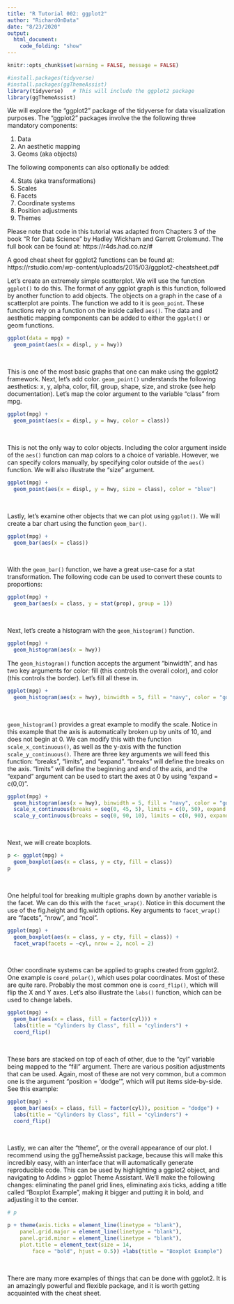---
title: "R Tutorial 002: ggplot2"
author: "RichardOnData"
date: "8/23/2020"
output: 
  html_document:
    code_folding: "show"
---

```{r setup, include=FALSE}
knitr::opts_chunk$set(warning = FALSE, message = FALSE)
```

```{r Load Libraries}
#install.packages(tidyverse)
#install.packages(ggThemeAssist)
library(tidyverse)   # This will include the ggplot2 package
library(ggThemeAssist)
```

We will explore the "ggplot2" package of the tidyverse for data visualization purposes.   The "ggplot2" packages involve the the following three mandatory components:

1) Data
2) An aesthetic mapping
3) Geoms (aka objects)

The following components can also optionally be added:

4) Stats (aka transformations)
5) Scales
6) Facets
7) Coordinate systems
8) Position adjustments
9) Themes

Please note that code in this tutorial was adapted from Chapters 3 of the book "R for Data Science" by Hadley Wickham and Garrett Grolemund.  The full book can be found at: https://r4ds.had.co.nz/#

A good cheat sheet for ggplot2 functions can be found at: https://rstudio.com/wp-content/uploads/2015/03/ggplot2-cheatsheet.pdf

Let's create an extremely simple scatterplot.   We will use the function `ggplot()` to do this. 
The format of any ggplot graph is this function, followed by another function to add objects.
The objects on a graph in the case of a scatterplot are points.  The function we add to it is `geom_point`.
These functions rely on a function on the inside called `aes()`.
The data and aesthetic mapping components can be added to either the `ggplot()` or geom functions.  

```{r Graph 1}
ggplot(data = mpg) +
  geom_point(aes(x = displ, y = hwy))
``` 
<br>

This is one of the most basic graphs that one can make using the ggplot2 framework.   Next, let's add color.
`geom_point()` understands the following aesthetics: x, y, alpha, color, fill, group, shape, size, and stroke (see help documentation).
Let's map the color argument to the variable "class" from mpg.

```{r Graph 2}
ggplot(mpg) +
  geom_point(aes(x = displ, y = hwy, color = class))
```
<br>

This is not the only way to color objects.   Including the color argument inside of the `aes()` function can map colors to a choice of variable.  However, we can specify colors manually, by specifying color outside of the `aes()` function.  We will also illustrate the "size" argument.

```{r Graph 3}
ggplot(mpg) +
  geom_point(aes(x = displ, y = hwy, size = class), color = "blue")
```

<br>

Lastly, let's examine other objects that we can plot using `ggplot()`.  We will create a bar chart using the function `geom_bar()`.  

```{r Graph 4}
ggplot(mpg) +
  geom_bar(aes(x = class))
```

<br>

With the `geom_bar()` function, we have a great use-case for a stat transformation.
The following code can be used to convert these counts to proportions:

```{r Graph 5}
ggplot(mpg) +
  geom_bar(aes(x = class, y = stat(prop), group = 1))
```

<br>

Next, let's create a histogram with the `geom_histogram()` function.

```{r Graph 6}
ggplot(mpg) +
  geom_histogram(aes(x = hwy))
```

The `geom_histogram()` function accepts the argument "binwidth", and has two key arguments for color: fill (this controls the overall color), and color (this controls the border).   Let's fill all these in.

```{r Graph 7}
ggplot(mpg) +
  geom_histogram(aes(x = hwy), binwidth = 5, fill = "navy", color = "gold")
```

<br>

`geom_histogram()` provides a great example to modify the scale.
Notice in this example that the axis is automatically broken up by units of 10, and does not begin at 0.
We can modify this with the function `scale_x_continuous()`, as well as the y-axis with the function `scale_y_continuous()`.   There are three key arguments we will feed this function: "breaks", "limits", and "expand".
"breaks" will define the breaks on the axis.  "limits" will define the beginning and end of the axis, and the "expand" argument can be used to start the axes at 0 by using "expand = c(0,0)". 

```{r Graph 8}
ggplot(mpg) +
  geom_histogram(aes(x = hwy), binwidth = 5, fill = "navy", color = "gold") +
  scale_x_continuous(breaks = seq(0, 45, 5), limits = c(0, 50), expand = c(0,0)) +
  scale_y_continuous(breaks = seq(0, 90, 10), limits = c(0, 90), expand = c(0,0))
```

<br>

Next, we will create boxplots.

```{r Graph 9}
p <- ggplot(mpg) +
  geom_boxplot(aes(x = class, y = cty, fill = class))
p
```

<br>

One helpful tool for breaking multiple graphs down by another variable is the facet.   We can do this with the `facet_wrap()`.
Notice in this document the use of the fig.height and fig.width options.
Key arguments to `facet_wrap()` are "facets", "nrow", and "ncol".

```{r Graph 10, fig.height = 8, fig.width = 12}
ggplot(mpg) +
  geom_boxplot(aes(x = class, y = cty, fill = class)) +
  facet_wrap(facets = ~cyl, nrow = 2, ncol = 2)
```

<br>

Other coordinate systems can be applied to graphs created from ggplot2.  One example is `coord_polar()`, which uses polar coordinates.   Most of these are quite rare.   Probably the most common one is `coord_flip()`, which will flip the X and Y axes.   Let's also illustrate the `labs()` function, which can be used to change labels.

```{r Graph 11}
ggplot(mpg) +
  geom_bar(aes(x = class, fill = factor(cyl))) +
  labs(title = "Cylinders by Class", fill = "cylinders") +
  coord_flip()
```

<br>

These bars are stacked on top of each of other, due to the "cyl" variable being mapped to the "fill" argument.   There are various position adjustments that can be used.  Again, most of these are not very common, but a common one is the argument "position = 'dodge'", which will put items side-by-side.   See this example:

```{r Graph 12}
ggplot(mpg) +
  geom_bar(aes(x = class, fill = factor(cyl)), position = "dodge") +
  labs(title = "Cylinders by Class", fill = "cylinders") + 
  coord_flip()
```
<br>

Lastly, we can alter the "theme", or the overall appearance of our plot.   I recommend using the ggThemeAssist package, because this will make this incredibly easy, with an interface that will automatically generate reproducible code.
This can be used by highlighting a ggplot2 object, and navigating to Addins > ggplot Theme Assistant.
We'll make the following changes: eliminating the panel grid lines, eliminating axis ticks, adding a title called "Boxplot Example", making it bigger and putting it in bold, and adjusting it to the center.

```{r Graph 13}
# p

p + theme(axis.ticks = element_line(linetype = "blank"),
    panel.grid.major = element_line(linetype = "blank"),
    panel.grid.minor = element_line(linetype = "blank"),
    plot.title = element_text(size = 14,
        face = "bold", hjust = 0.5)) +labs(title = "Boxplot Example")
```

<br>

There are many more examples of things that can be done with ggplot2.   It is an amazingly powerful and flexible package, and it is worth getting acquainted with the cheat sheet.
